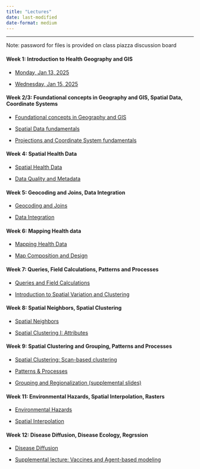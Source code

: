 ```yaml
---
title: "Lectures"
date: last-modified
date-format: medium
---
```


------------------------------------------------------------------------

Note: password for files is provided on class piazza discussion board

#### Week 1: Introduction to Health Geography and GIS

-   [Monday, Jan 13, 2025](./lectures/GEOG510_Lec1_IntroGEOG510.pdf)

-   [Wednesday, Jan 15, 2025](./lectures/GEOG541_Lec2_GeoGISI.pdf)

#### Week 2/3: Foundational concepts in Geography and GIS, Spatial Data, Coordinate Systems

-   [Foundational concepts in Geography and GIS](./lectures/GEOG510_Lec3_GeoGISII.pdf)

-   [Spatial Data fundamentals](./lectures/GEOG510_Lec4_IntroSpData.pdf)

-   [Projections and Coordinate System fundamentals](./lectures/GEOG510_Lec5_ProjCoordSys.pdf)

#### Week 4: Spatial Health Data

-   [Spatial Health Data](./lectures/GEOG510_Lec7_SpDataPubHealth.pdf)

-   [Data Quality and Metadata](./lectures/GEOG510_Lec6_DataQualMetadata.pdf)

#### Week 5: Geocoding and Joins, Data Integration

-   [Geocoding and Joins](./lectures/GEOG510_Lec8_GeocodeTabSpJoin.pdf)

-   [Data Integration](./lectures/GEOG510_Lec9_DataIntegration.pdf)

#### Week 6: Mapping Health data

-   [Mapping Health Data](./lectures/GEOG510_Lec10_MappingHealData.pdf)

-   [Map Composition and Design](./lectures/GEOG510_Lec11_MapDesign.pdf)

#### Week 7: Queries, Field Calculations, Patterns and Processes

-   [Queries and Field Calculations](./lectures/GEOG510_Lec12_QueryFieldCalc.pdf)

-   [Introduction to Spatial Variation and Clustering](./lectures/GEOG510_Lec14_SpVarClustering.pdf)

#### Week 8: Spatial Neighbors, Spatial Clustering

-   [Spatial Neighbors](./lectures/GEOG510_Lec15_SpNeighbors.pdf)

-   [Spatial Clustering I: Attributes](./lectures/GEOG510_Lec16_ClusteringI.pdf)

#### Week 9: Spatial Clustering and Grouping, Patterns and Processes

-   [Spatial Clustering: Scan-based clustering](./lectures/GEOG510_Lec17_ClusteringII.pdf)

-   [Patterns & Processes](./lectures/GEOG510_Lec17_PatternProcessClustering.pdf)

-   [Grouping and Regionalization (supplemental slides)](./lectures/GEOG510_supplemental_groupingAdvancedClustering.pdf)

#### Week 11: Environmental Hazards, Spatial Interpolation, Rasters

-   [Environmental Hazards](./lectures/GEOG510_Lec18_EnvHaz.pdf)

-   [Spatial Interpolation](./lectures/GEOG510_Lec19_SpInterp.pdf)

#### Week 12: Disease Diffusion, Disease Ecology, Regrssion

-   [Disease Diffusion](./lectures/GEOG510_Lec20_DisRiskDiff.pdf)

-   [Supplemental lecture: Vaccines and Agent-based modeling](./lectures/GEOG510_Lec20a_simulationVaccine.pdf)


